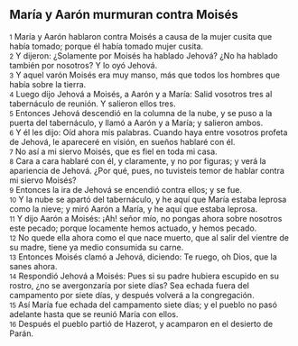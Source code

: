 == María y Aarón murmuran contra Moisés ==

{{anchor|1}} <small>1</small> María y Aarón hablaron contra Moisés a causa de la mujer cusita que había tomado; porque él había tomado mujer cusita.<br>
{{anchor|2}} <small>2</small> Y dijeron: ¿Solamente por Moisés ha hablado Jehová? ¿No ha hablado también por nosotros? Y lo oyó Jehová.<br>
{{anchor|3}} <small>3</small> Y aquel varón Moisés era muy manso, más que todos los hombres que había sobre la tierra.<br>
{{anchor|4}} <small>4</small> Luego dijo Jehová a Moisés, a Aarón y a María: Salid vosotros tres al tabernáculo de reunión. Y salieron ellos tres.<br>
{{anchor|5}} <small>5</small> Entonces Jehová descendió en la columna de la nube, y se puso a la puerta del tabernáculo, y llamó a Aarón y a María; y salieron ambos.<br>
{{anchor|6}} <small>6</small> Y él les dijo: Oíd ahora mis palabras. Cuando haya entre vosotros profeta de Jehová, le apareceré en visión, en sueños hablaré con él.<br>
{{anchor|7}} <small>7</small> No así a mi siervo Moisés, que es fiel en toda mi casa.<br>
{{anchor|8}} <small>8</small> Cara a cara hablaré con él, y claramente, y no por figuras; y verá la apariencia de Jehová. ¿Por qué, pues, no tuvisteis temor de hablar contra mi siervo Moisés?<br>
{{anchor|9}} <small>9</small> Entonces la ira de Jehová se encendió contra ellos; y se fue.<br>
{{anchor|10}} <small>10</small> Y la nube se apartó del tabernáculo, y he aquí que María estaba leprosa como la nieve; y miró Aarón a María, y he aquí que estaba leprosa.<br>
{{anchor|11}} <small>11</small> Y dijo Aarón a Moisés: ¡Ah! señor mío, no pongas ahora sobre nosotros este pecado; porque locamente hemos actuado, y hemos pecado.<br>
{{anchor|12}} <small>12</small> No quede ella ahora como el que nace muerto, que al salir del vientre de su madre, tiene ya medio consumida su carne.<br>
{{anchor|13}} <small>13</small> Entonces Moisés clamó a Jehová, diciendo: Te ruego, oh Dios, que la sanes ahora.<br>
{{anchor|14}} <small>14</small> Respondió Jehová a Moisés: Pues si su padre hubiera escupido en su rostro, ¿no se avergonzaría por siete días? Sea echada fuera del campamento por siete días, y después volverá a la congregación.<br>
{{anchor|15}} <small>15</small> Así María fue echada del campamento siete días; y el pueblo no pasó adelante hasta que se reunió María con ellos.<br>
{{anchor|16}} <small>16</small> Después el pueblo partió de Hazerot, y acamparon en el desierto de Parán.<br>
